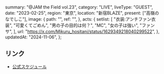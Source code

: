   summary: "@JAM the Field vol.23",
  category: "LIVE",
  liveType: "GUEST",
  date: "2023-02-25",
  region: "東京",
  location: "新宿BLAZE",
  present: ["高嶺のなでしこ"],
  image: {
    path: "",
    ref: "",
  },
  acts: {
    setlist: [
      "衣装:アンチファン衣装",
      "可愛くてごめん",
      "男の子の目的は何？",
      "MC",
      "女の子は強い",
      "ファンサ",
    ],
    url: "https://x.com/Mikuru_hositani/status/1629349218040299522",
  },
  updatedAt: "2024-11-06",
};

## リンク

- [公式スケジュール](https://takanenonadeshiko.jp/?p=673)
